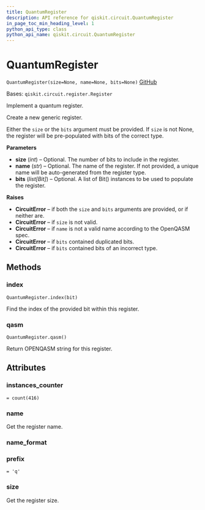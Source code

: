 ```yaml
---
title: QuantumRegister
description: API reference for qiskit.circuit.QuantumRegister
in_page_toc_min_heading_level: 1
python_api_type: class
python_api_name: qiskit.circuit.QuantumRegister
---
```


# QuantumRegister

<span id="qiskit.circuit.QuantumRegister" />

`QuantumRegister(size=None, name=None, bits=None)` [GitHub](https://github.com/qiskit/qiskit/tree/stable/0.23/qiskit/circuit/quantumregister.py "view source code")

Bases: `qiskit.circuit.register.Register`

Implement a quantum register.

Create a new generic register.

Either the `size` or the `bits` argument must be provided. If `size` is not None, the register will be pre-populated with bits of the correct type.

**Parameters**

*   **size** (*int*) – Optional. The number of bits to include in the register.
*   **name** (*str*) – Optional. The name of the register. If not provided, a unique name will be auto-generated from the register type.
*   **bits** (*list\[Bit]*) – Optional. A list of Bit() instances to be used to populate the register.

**Raises**

*   **CircuitError** – if both the `size` and `bits` arguments are provided, or if neither are.
*   **CircuitError** – if `size` is not valid.
*   **CircuitError** – if `name` is not a valid name according to the OpenQASM spec.
*   **CircuitError** – if `bits` contained duplicated bits.
*   **CircuitError** – if `bits` contained bits of an incorrect type.

## Methods

### index

<span id="qiskit.circuit.QuantumRegister.index" />

`QuantumRegister.index(bit)`

Find the index of the provided bit within this register.

### qasm

<span id="qiskit.circuit.QuantumRegister.qasm" />

`QuantumRegister.qasm()`

Return OPENQASM string for this register.

## Attributes

<span id="qiskit.circuit.QuantumRegister.instances_counter" />

### instances\_counter

`= count(416)`

<span id="qiskit.circuit.QuantumRegister.name" />

### name

Get the register name.

<span id="qiskit.circuit.QuantumRegister.name_format" />

### name\_format

<span id="qiskit.circuit.QuantumRegister.prefix" />

### prefix

`= 'q'`

<span id="qiskit.circuit.QuantumRegister.size" />

### size

Get the register size.

